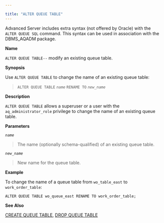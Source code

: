 ---

title: "ALTER QUEUE TABLE"
---

<div id="alter_queue_table" class="registered_link"></div>

Advanced Server includes extra syntax (not offered by Oracle) with the `ALTER QUEUE SQL` command. This syntax can be used in association with the DBMS_AQADM package.

**Name**

`ALTER QUEUE TABLE--` modify an existing queue table.

**Synopsis**

Use `ALTER QUEUE TABLE` to change the name of an existing queue table:

> `ALTER QUEUE TABLE` *`name`* `RENAME TO` *`new_name`*

**Description**

`ALTER QUEUE TABLE` allows a superuser or a user with the `aq_administrator_role` privilege to change the name of an existing queue table.

**Parameters**

*`name`*

> The name (optionally schema-qualified) of an existing queue table.

*`new_name`*

> New name for the queue table.

**Example**

To change the name of a queue table from `wo_table_east` to `work_order_table`:

```
ALTER QUEUE TABLE wo_queue_east RENAME TO work_order_table;
```

**See Also**

[CREATE QUEUE TABLE](https://www.enterprisedb.com/edb-docs/d/edb-postgres-advanced-server/reference/database-compatibility-for-oracle-developers-reference-guide/11/Database_Compatibility_for_Oracle_Developers_Reference_Guide.1.045.html#pID0E0STD0HA), [DROP QUEUE TABLE](https://www.enterprisedb.com/edb-docs/d/edb-postgres-advanced-server/reference/database-compatibility-for-oracle-developers-reference-guide/11/Database_Compatibility_for_Oracle_Developers_Reference_Guide.1.067.html#pID0E0RQC0HA)